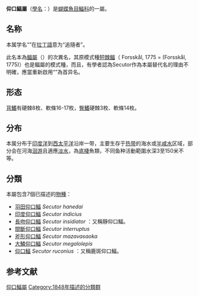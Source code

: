 {{Autotaxobox
| taxon=Secutor
| authority = {{tsl|en|Johannes von Nepomuk Franz Xaver Gistel|Johannes von Nepomuk Franz Xaver Gistel|Gistel}}, 1848
| type species =[[長吻仰口鰏|長吻仰口鰏]]<br>''Zeus insidiator''
| type species authority ={{tsl|en|Marcus Elieser Bloch|Marcus Elieser Bloch|Bloch}}, 1787 = ''Secutor insidiator'' (Bloch, 1787)
| subdivision=
*[[羽田仰口鰏|羽田仰口鰏]] ''S. hanedai''
*[[印度仰口鰏|印度仰口鰏]] ''S. indicius''
*[[長吻仰口鰏|長吻仰口鰏]] ''S. insidiator''
*[[間斷仰口鰏|間斷仰口鰏]] ''S. interruptus''
*[[斧形仰口鰏|斧形仰口鰏]] ''S. mazavasaoka''
*[[大鱗仰口鰏|大鱗仰口鰏]] ''S. megalolepis''
*[[仰口鰏|仰口鰏]] ''S. ruconius''
| synonyms =
*''Deveximentum'' {{small|{{tsl|en|Henry Weed Fowler|Henry Weed Fowler|Fowler}}, 1904}}
}}

'''仰口鰏屬'''（[[學名|學名]]：{{lang|la|''Secutor''}}）是[[蝴蝶魚目|蝴蝶魚目]][[鰏科|鰏科]]的一屬。

==名称==
本属学名“{{lang|la|Secutor}}”在[[拉丁語|拉丁語]]意为“追隨者”。{{r|FishBase}}

此名本為[[鲾屬|鲾屬]]（{{lang|la|''Equula''}}）的次異名，其原模式種[[短棘鲾|短棘鲾]]（{{lang|la|''Scomber equula''}} Forsskål, 1775 = {{lang|la|''Leiognathus equulus''}} (Forsskål, 1775)）也是鲾屬的模式種，而且，有學者認為Secutor作為本屬替代名的理由不明確，應當重新啟用“{{lang|la|''Deveximentum''}}”為首异名。{{r|Sparks2015}}

==形态==
[[背鰭|背鰭]]有硬棘8枚、軟條16-17枚，[[臀鰭|臀鰭]]硬棘3枚、軟條14枚。{{r|FishBase}}

==分布==
本属分布于[[印度洋|印度洋]]到[[西太平洋|西太平洋]]沿岸一带，主要生存于[[热带|热带]]的海水或[[半咸水|半咸水]]区域，部分会在河海[[洄游|洄游]]且適應[[淡水|淡水]]，為[[底棲|底棲]]魚類，不同鱼种活動範圍水深3至150米不等。{{r|FishBase}}

==分類==
本屬包含7個已描述的[[物種|物種]]{{r|FishBase|FishBase1|Sparks2015|CoF}}：
*[[羽田仰口鰏|羽田仰口鰏]] ''Secutor hanedai'' {{small|[[望月賢二|Mochizuki]] & [[林公義|Hayashi]], 1989}}
*[[印度仰口鰏|印度仰口鰏]] ''Secutor indicius'' {{small|[[Supap_Monkolprasit|Monkolprasit]], 1973}}
*[[長吻仰口鰏|長吻仰口鰏]] ''Secutor insidiator'' {{small|({{tsl|en|Marcus Elieser Bloch|Marcus Elieser Bloch|Bloch}}, 1787)}}：又稱靜仰口鰏。
*[[間斷仰口鰏|間斷仰口鰏]] ''Secutor interruptus'' {{small|([[Achille_Valenciennes|Valenciennes]], 1835)}}
*[[斧形仰口鰏|斧形仰口鰏]] ''Secutor mazavasaoka'' {{small|{{tsl|en|Carole Baldwin|Carole Baldwin|Baldwin}} & {{tsl|de|John S. Sparks|John S. Sparks|Sparks}}, 2011}}
*[[大鱗仰口鰏|大鱗仰口鰏]] ''Secutor megalolepis'' {{small|Mochizuki & Hayashi, 1989}}
*[[仰口鰏|仰口鰏]] ''Secutor ruconius'' {{small|([[Hamilton|Hamilton]], 1822)}}：又稱鹿斑仰口鰏。

==参考文献==
{{reflist|refs=
<ref name = FishBase>{{FishBase family|Leiognathidae|June|2020}}</ref>
<ref name = FishBase1>{{FishBase genus|genus=Secutor|month=8|year=2020}}</ref>
<ref name=Sparks2015>{{cite journal|last1=Sparks|first1=J.S.|last2=Chakrabarty|first2=P.|date=2015|title=Description of a new genus of ponyfishes (Teleostei: Leiognathidae), with a review of the current generic-level composition of the family|url=https://www.researchgate.net/publication/275099472|journal=[[Zootaxa|Zootaxa]]|volume=3947|issue=2|pages=181–190|doi=10.11646/zootaxa.3947.2.2|pmid=25947728|access-date=2020-08-05|archive-date=2018-01-05|archive-url=https://web.archive.org/web/20180105180435/https://www.researchgate.net/publication/275099472|dead-url=no}}</ref>
<ref name=CoF>{{cite web |url=http://researcharchive.calacademy.org/research/Ichthyology/catalog/fishcatmain.asp |title=Catalog of Fishes |author=Eschmeyer, W. N. and R. Fricke (eds) |date=2 November 2015 |publisher=California Academy of Sciences |accessdate=9 November 2015 |archive-date=2015-05-03 |archive-url=https://web.archive.org/web/20150503081145/http://researcharchive.calacademy.org/research/ichthyology/catalog/fishcatmain.asp |dead-url=no }}</ref>
}}

{{taxonbar}}

{{DEFAULTSORT:Secutor}}
[[Category:仰口鰏屬|]]
[[Category:1848年描述的分類群|Category:1848年描述的分類群]]